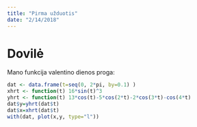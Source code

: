 ```yaml
---
title: "Pirma užduotis"
date: "2/14/2018"
---
```

# Dovilė

Mano funkcija valentino dienos proga:
```r
dat <- data.frame(t=seq(0, 2*pi, by=0.1) )
xhrt <- function(t) 16*sin(t)^3
yhrt <- function(t) 13*cos(t)-5*cos(2*t)-2*cos(3*t)-cos(4*t)
dat$y=yhrt(dat$t)
dat$x=xhrt(dat$t)
with(dat, plot(x,y, type="l"))
```
